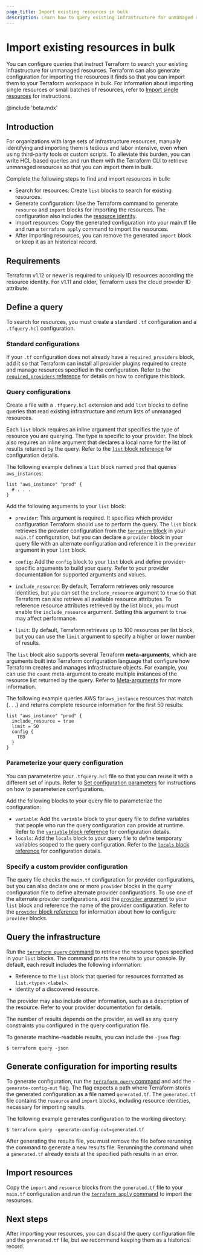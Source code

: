 ```yaml
---
page_title: Import existing resources in bulk
description: Learn how to query existing infrastructure for unmanaged resources so you can import them into Terraform in bulk
---
```


# Import existing resources in bulk

You can configure queries that instruct Terraform to search your existing infrastructure for unmanaged resources. Terraform can also generate configuration for importing the resources it finds so that you can import them to your Terraform workspace in bulk. For information about importing single resources or small batches of resources, refer to [Import single resources](/terraform/language/import/single-resource) for instructions.

@include 'beta.mdx'

## Introduction

For organizations with large sets of infrastructure resources, manually identifying and importing them is tedious and labor intensive, even when using third-party tools or custom scripts. To alleviate this burden, you can write HCL-based queries and run them with the Terraform CLI to retrieve unmanaged resources so that you can import them in bulk. 

Complete the following steps to find and import resources in bulk:

- Search for resources: Create `list` blocks to search for existing resources.
- Generate configuration: Use the Terraform command to generate `resource` and `import` blocks for importing the resources. The configuration also includes the [resource identity](/terraform/language/import#resource-identity). 
- Import resources: Copy the generated configuration into your main.tf file and run a `terraform apply` command to import the resources.
- After importing resources, you can remove the generated `import` block or keep it as an historical record.


## Requirements

Terraform v1.12 or newer is required to uniquely ID resources according the resource identity. For v1.11 and older, Terraform uses the cloud provider ID attribute. 

## Define a query

To search for resources, you must create a standard `.tf` configuration and a `.tfquery.hcl` configuration. 

### Standard configurations

If your `.tf` configuration does not already have a `required_providers` block, add it so that Terraform can install all provider plugins required to create and manage resources specified in the configuration. Refer to the [`required_providers` reference](/terraform/language/block/terraform#required_providers) for details on how to configure this block.

### Query configurations

Create a file with a `.tfquery.hcl` extension and add `list` blocks to define queries that read existing infrastructure and return lists of unmanaged resources. 

Each `list` block requires an inline argument that specifies the type of resource you are querying. The type is specific to your provider. The block also requires an inline argument that declares a local name for the list of results returned by the query. Refer to the [`list` block reference](/terraform/language/block/tfquery/list) for configuration details.  

The following example defines a `list` block named `prod` that queries `aws_instances`:

```hcl
list "aws_instance" "prod" {
  # . . .
}
```

Add the following arguments to your `list` block:

- `provider`: This argument is required. It specifies which provider configuration Terraform should use to perform the query. The `list` block retrieves the provider configuration from the [`terraform` block](/terraform/language/block/terraform) in your `main.tf` configuration, but you can declare a `provider` block in your query file with an alternate configuration and reference it in the `provider` argument in your `list` block. 

- `config`: Add the `config` block to your `list` block and define provider-specific arguments to build your query. Refer to your provider documentation for supported arguments and values.  

- `include_resource`: By default, Terraform retrieves only resource identities, but you can set the `include_resource` argument to `true` so that Terraform can also retrieve all available resource attributes. To reference resource attributes retrieved by the list block, you must enable the `include_resource` argument. Setting this argument to `true` may affect performance.  

- `limit`: By default, Terraform retrieves up to 100 resources per list block, but you can use the `limit` argument to specify a higher or lower number of results.

The `list` block also supports several Terraform **meta-arguments**, which are arguments built into Terraform configuration language that configure how Terraform creates and manages infrastructure objects. For example, you can use the `count` meta-argument to create multiple instances of the resource list returned by the query. Refer to [Meta-arguments](/terraform/language/meta-arguments) for more information.

The following example queries AWS for `aws_instance` resources that match {. . .} and returns complete resource information for the first 50 results:

```hcl
list "aws_instance" "prod" {
  include_resource = true
  limit = 50
  config {
    TBD
  }
}
```

### Parameterize your query configuration

You can parameterize your `.tfquery.hcl` file so that you can reuse it with a different set of inputs. Refer to [Set configuration parameters](/terraform/language/parameterize) for instructions on how to parameterize configurations.

Add the following blocks to your query file to parameterize the configuration:

- `variable`: Add the `variable` block to your query file to define variables that people who run the query configuration can provide at runtime. Refer to the [`variable` block reference](/terraform/language/block/variable) for configuration details.
- `locals`: Add the `locals` block to your query file to define temporary variables scoped to the query configuration. Refer to the [`locals` block reference](/terraform/language/block/locals) for configuration details.

### Specify a custom provider configuration

The query file checks the `main.tf` configuration for provider configurations, but you can also declare one or more `provider` blocks in the query configuration file to define alternate provider configurations. To use one of the alternate provider configurations, add the [`provider` argument](#provider) to your `list` block and reference the name of the provider configuration.  Refer to the [`provider` block reference](/terraform/language/block/provider) for information about how to configure `provider` blocks.

## Query the infrastructure

Run the [`terraform query` command](/terraform/cli/commands/query) to retrieve the resource types specified in your `list` blocks. The command prints the results to your console. By default, each result includes the following information:

- Reference to the `list` block that queried for resources formatted as `list.<type>.<label>`.
- Identity of a discovered resource.   

The provider may also include other information, such as a description of the resource. Refer to your provider documentation for details.

The number of results depends on the provider, as well as any query constraints you configured in the query configuration file.

To generate machine-readable results, you can include the `-json` flag:

```shell-session
$ terraform query -json
```

## Generate configuration for importing results

To generate configuration, run the [`terraform query` command](/terraform/cli/commands/query) and add the `-generate-config-out` flag. The flag expects a path where Terraform stores the generated configuration as a file named `generated.tf`. The `generated.tf` file contains the `resource` and `import` blocks, including resource identities, necessary for importing results.

The following example generates configuration to the working directory:

```shell-session
$ terraform query -generate-config-out=generated.tf
```
 
After generating the results file, you must remove the file before rerunning the command to generate a new results file. Rerunning the command when a `generated.tf` already exists at the specified path results in an error. 

## Import resources

Copy the `import` and `resource` blocks from the `generated.tf` file to your `main.tf` configuration and run the [`terraform apply` command](/terraform/cli/commands/apply) to import the resources.  
  
## Next steps

After importing your resources, you can discard the query configuration file and the `generated.tf` file, but we recommend keeping them as a historical record.
